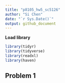 ```yaml
---
title: "p8105_hw5_sc5126"
author: "Si Chen"
date: "`r Sys.Date()`"
output: github_document
---
```


**Load library** 
```r
library(tidyr)
library(tidyverse)
library(readxl)
library(haven)
```

## Problem 1

```r

```





```r

```

